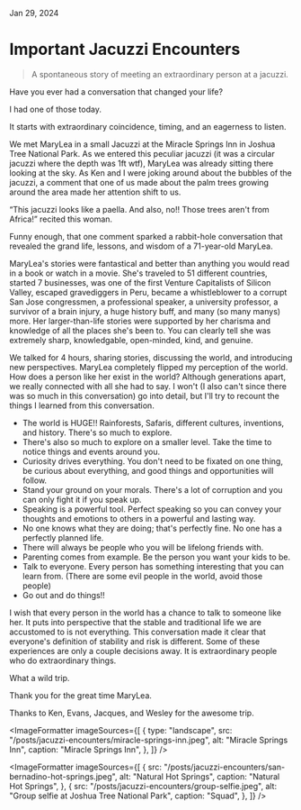 
Jan 29, 2024

# Important Jacuzzi Encounters

<BlockQuote>
  A spontaneous story of meeting an extraordinary person at a jacuzzi.
</BlockQuote>

<HeroImage
  src="/posts/jacuzzi-encounters/joshua-tree.jpeg"
  alt="Joshua Tree"
  caption="Joshua Tree National Park"
/>

Have you ever had a conversation that changed your life?

I had one of those today.

It starts with extraordinary coincidence, timing, and an eagerness to listen.

We met MaryLea in a small Jacuzzi at the Miracle Springs Inn in Joshua Tree National Park. As we entered this peculiar jacuzzi (it was a circular jacuzzi where the depth was 1ft wtf), MaryLea was already sitting there looking at the sky. As Ken and I were joking around about the bubbles of the jacuzzi, a comment that one of us made about the palm trees growing around the area made her attention shift to us.

“This jacuzzi looks like a paella. And also, no!! Those trees aren't from Africa!” recited this woman.

Funny enough, that one comment sparked a rabbit-hole conversation that revealed the grand life, lessons, and wisdom of a 71-year-old MaryLea.

MaryLea's stories were fantastical and better than anything you would read in a book or watch in a movie. She's traveled to 51 different countries, started 7 businesses, was one of the first Venture Capitalists of Silicon Valley, escaped gravediggers in Peru, became a whistleblower to a corrupt San Jose congressmen, a professional speaker, a university professor, a survivor of a brain injury, a huge history buff, and many (so many manys) more. Her larger-than-life stories were supported by her charisma and knowledge of all the places she's been to. You can clearly tell she was extremely sharp, knowledgable, open-minded, kind, and genuine.

We talked for 4 hours, sharing stories, discussing the world, and introducing new perspectives. MaryLea completely flipped my perception of the world. How does a person like her exist in the world? Although generations apart, we really connected with all she had to say. I won't (I also can't since there was so much in this conversation) go into detail, but I'll try to recount the things I learned from this conversation.

- The world is HUGE!! Rainforests, Safaris, different cultures, inventions, and history. There's so much to explore.
- There's also so much to explore on a smaller level. Take the time to notice things and events around you.
- Curiosity drives everything. You don't need to be fixated on one thing, be curious about everything, and good things and opportunities will follow.
- Stand your ground on your morals. There's a lot of corruption and you can only fight it if you speak up.
- Speaking is a powerful tool. Perfect speaking so you can convey your thoughts and emotions to others in a powerful and lasting way.
- No one knows what they are doing; that's perfectly fine. No one has a perfectly planned life.
- There will always be people who you will be lifelong friends with.
- Parenting comes from example. Be the person you want your kids to be.
- Talk to everyone. Every person has something interesting that you can learn from. (There are some evil people in the world, avoid those people)
- Go out and do things!!

I wish that every person in the world has a chance to talk to someone like her. It puts into perspective that the stable and traditional life we are accustomed to is not everything. This conversation made it clear that everyone's definition of stability and risk is different. Some of these experiences are only a couple decisions away. It is extraordinary people who do extraordinary things.

What a wild trip.

Thank you for the great time MaryLea.

Thanks to Ken, Evans, Jacques, and Wesley for the awesome trip.

<ImageFormatter
  imageSources={[
    {
      type: "landscape",
      src: "/posts/jacuzzi-encounters/miracle-springs-inn.jpeg",
      alt: "Miracle Springs Inn",
      caption: "Miracle Springs Inn",
    },
  ]}
/>

<ImageFormatter
  imageSources={[
    {
      src: "/posts/jacuzzi-encounters/san-bernadino-hot-springs.jpeg",
      alt: "Natural Hot Springs",
      caption: "Natural Hot Springs",
    },
    {
      src: "/posts/jacuzzi-encounters/group-selfie.jpeg",
      alt: "Group selfie at Joshua Tree National Park",
      caption: "Squad",
    },
  ]}
/>
